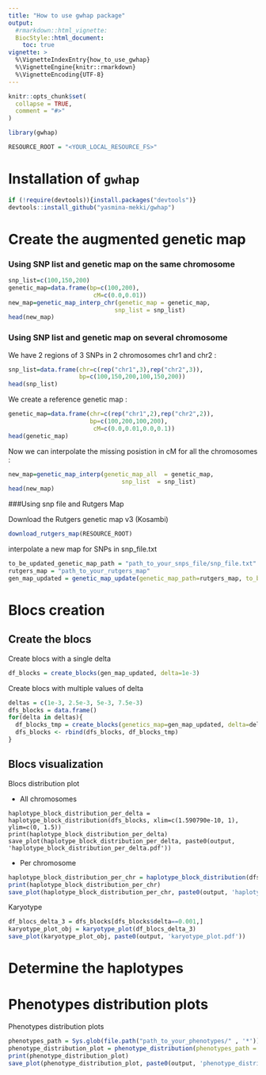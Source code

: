 ```yaml
---
title: "How to use gwhap package"
output:
  #rmarkdown::html_vignette:
  BiocStyle::html_document:
    toc: true
vignette: >
  %\VignetteIndexEntry{how_to_use_gwhap}
  %\VignetteEngine{knitr::rmarkdown}
  %\VignetteEncoding{UTF-8}
---
```


```r
knitr::opts_chunk$set(
  collapse = TRUE,
  comment = "#>"
)
```

```r
library(gwhap)

RESOURCE_ROOT = "<YOUR_LOCAL_RESOURCE_FS>"
```


# Installation of `gwhap`

```R
if (!require(devtools)){install.packages("devtools")}
devtools::install_github("yasmina-mekki/gwhap")
```


# Create the augmented genetic map


### Using SNP list and genetic map on the same chromosome

```r
snp_list=c(100,150,200)
genetic_map=data.frame(bp=c(100,200),
                        cM=c(0.0,0.01))
new_map=genetic_map_interp_chr(genetic_map = genetic_map,
                              snp_list = snp_list)
head(new_map)

```
### Using SNP list and genetic map on several chromosome
We have 2 regions of 3 SNPs in 2 chromosomes chr1  and chr2 : 
```r
snp_list=data.frame(chr=c(rep("chr1",3),rep("chr2",3)),
                    bp=c(100,150,200,100,150,200))
head(snp_list)
```
We create a reference genetic map :
```r

genetic_map=data.frame(chr=c(rep("chr1",2),rep("chr2",2)),
                       bp=c(100,200,100,200),
                        cM=c(0.0,0.01,0.0,0.1))
head(genetic_map)
```
Now we can interpolate the missing posistion in cM for all the chromosomes : 
```r
new_map=genetic_map_interp(genetic_map_all  = genetic_map,
                                snp_list  = snp_list)
head(new_map)

```
###Using snp file and Rutgers Map


Download the Rutgers genetic map v3 (Kosambi)
```R
download_rutgers_map(RESOURCE_ROOT)
```

interpolate a new map for SNPs in snp_file.txt
```r
to_be_updated_genetic_map_path = "path_to_your_snps_file/snp_file.txt"
rutgers_map = "path_to_your_rutgers_map"
gen_map_updated = genetic_map_update(genetic_map_path=rutgers_map, to_be_updated_genetic_map_path=to_be_updated_genetic_map_path)
```

# Blocs creation

## Create the blocs

Create blocs with a single delta
```R
df_blocks = create_blocks(gen_map_updated, delta=1e-3)
```

Create blocs with multiple values of delta
```R
deltas = c(1e-3, 2.5e-3, 5e-3, 7.5e-3)
dfs_blocks = data.frame()
for(delta in deltas){
  df_blocks_tmp = create_blocks(genetics_map=gen_map_updated, delta=delta)
  dfs_blocks <- rbind(dfs_blocks, df_blocks_tmp)
}
```

##  Blocs visualization

Blocs distribution plot

* All chromosomes
```
haplotype_block_distribution_per_delta = haplotype_block_distribution(dfs_blocks, xlim=c(1.590790e-10, 1), ylim=c(0, 1.5))
print(haplotype_block_distribution_per_delta)
save_plot(haplotype_block_distribution_per_delta, paste0(output, 'haplotype_block_distribution_per_delta.pdf'))
```

* Per chromosome
```R
haplotype_block_distribution_per_chr = haplotype_block_distribution(dfs_blocks, xlim=c(1.590790e-10, 1), ylim=c(0, 1.5), per_chromosome=TRUE)
print(haplotype_block_distribution_per_chr)
save_plot(haplotype_block_distribution_per_chr, paste0(output, 'haplotype_block_distribution_per_chr.pdf'))
```

Karyotype
```R
df_blocs_delta_3 = dfs_blocks[dfs_blocks$delta==0.001,]
karyotype_plot_obj = karyotype_plot(df_blocs_delta_3)
save_plot(karyotype_plot_obj, paste0(output, 'karyotype_plot.pdf'))
```


# Determine the haplotypes




# Phenotypes distribution plots

Phenotypes distribution plots

```R
phenotypes_path = Sys.glob(file.path("path_to_your_phenotypes/" , '*'))
phenotype_distribution_plot = phenotype_distribution(phenotypes_path = phenotypes_path)
print(phenotype_distribution_plot)
save_plot(phenotype_distribution_plot, paste0(output, 'phenotype_distribution_plot.pdf'))
```




